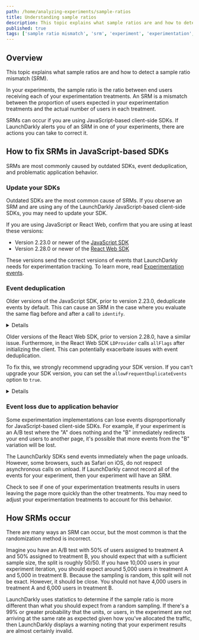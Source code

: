 ```yaml
---
path: /home/analyzing-experiments/sample-ratios
title: Understanding sample ratios
description: This topic explains what sample ratios are and how to detect a sample ratio mismatch (SRM).
published: true
tags: ['sample ratio mismatch', 'srm', 'experiment', 'experimentation', 'enterprise']
---
```


## Overview

This topic explains what sample ratios are and how to detect a sample ratio mismatch (SRM).

In your experiments, the sample ratio is the ratio between end users receiving each of your experimentation treatments. An SRM is a mismatch between the proportion of users expected in your experimentation treatments and the actual number of users in each treatment. 

SRMs can occur if you are using JavaScript-based client-side SDKs. If LaunchDarkly alerts you of an SRM in one of your experiments, there are actions you can take to correct it.

## How to fix SRMs in JavaScript-based SDKs

SRMs are most commonly caused by outdated SDKs, event deduplication, and problematic application behavior.

### Update your SDKs

Outdated SDKs are the most common cause of SRMs. If you observe an SRM and are using any of the LaunchDarkly JavaScript-based client-side SDKs, you may need to update your SDK. 

If you are using JavaScript or React Web, confirm that you are using at least these versions:

* Version 2.23.0 or newer of the [JavaScript SDK](/sdk/client-side/javascript)
* Version 2.28.0 or newer of the [React Web SDK](/sdk/client-side/react/react-web)

These versions send the correct versions of events that LaunchDarkly needs for experimentation tracking. To learn more, read [Experimentation events](/home/about-experimentation/events).

### Event deduplication

Older versions of the JavaScript SDK, prior to version 2.23.0, deduplicate events by default. This can cause an SRM in the case where you evaluate the same flag before and after a call to `identify`.

<Details summary="Expand for an example of event deduplication with identify">

If you add attributes to your user object after initialization and then call `identify`, event deduplication can cause a non-random loss of experimentation events.

Here's how this can happen:

1. Your code initializes the JavaScript SDK.
2. An end user encounters a flag in your application. The user does not match your experiment rule, and LaunchDarkly serves a flag variation to the user.
3. Your application learns more about the end user. Your code adds attributes to the user object, without changing the user key, and calls `identify`.
4. Because of the `identify` call, LaunchDarkly re-evaluates the flag for the same user. Based on the additional attributes, the user now matches your experiment rule and is eligible for the experiment.
5. The user is randomly assigned to the same flag variation that they were previously served.

If these steps happen within the SDK's deduplication window of five minutes, the user will not be counted as part of the experiment. If, in step 5, the user is randomly assigned to a different flag variation than they were previously served, then they will be counted correctly as part of the experiment. Because some users are being counted and some users are not, you will have an SRM.

</Details>

Older versions of the React Web SDK, prior to version 2.28.0, have a similar issue. Furthermore, in the React Web SDK `LDProvider` calls `allFlags` after initializing the client. This can potentially exacerbate issues with event deduplication.

To fix this, we strongly recommend upgrading your SDK version. If you can't upgrade your SDK version, you can set the `allowFrequentDuplicateEvents` option to `true`.

<Details summary="Expand for allowFrequentDuplicateEvents code sample">

Here's how to set the `allowFrequentDuplicateEvents` option in your JavaScript SDK to `true`:

<CodeSample>
<CSTab label="JavaScript">

```js
const options = { allowFrequentDuplicateEvents: true };
const client = LDClient.initialize('client-side-id-123abc', user, options);

```

</CSTab>
<CSTab label="TypeScript">

```ts
import * as LDClient from 'launchdarkly-js-client-sdk';

const options: LDClient.LDOptions = { allowFrequentDuplicateEvents: true };
const client = LDClient.initialize('client-side-id-123abc', user, options);
```

</CSTab>
</CodeSample>

</Details>

### Event loss due to application behavior

Some experimentation implementations can lose events disproportionally for JavaScript-based client-side SDKs. For example, if your experiment is an A/B test where the "A" does nothing and the "B" immediately redirects your end users to another page, it's possible that more events from the "B" variation will be lost.

The LaunchDarkly SDKs send events immediately when the page unloads. However, some browsers, such as Safari on iOS, do not respect asynchronous calls on unload. If LaunchDarkly cannot record all of the events for your experiment, then your experiment will have an SRM.

Check to see if one of your experimentation treatments results in users leaving the page more quickly than the other treatments. You may need to adjust your experimentation treatments to account for this behavior.

## How SRMs occur

There are many ways an SRM can occur, but the most common is that the randomization method is incorrect.

Imagine you have an A/B test with 50% of users assigned to treatment A and 50% assigned to treatment B, you should expect that with a sufficient sample size, the split is roughly 50/50. If you have 10,000 users in your experiment iteration, you should expect around 5,000 users in treatment A and 5,000 in treatment B. Because the sampling is random, this split will not be exact. However, it should be close. You should not have 4,000 users in treatment A and 6,000 users in treatment B.

LaunchDarkly uses statistics to determine if the sample ratio is more different than what you should expect from a random sampling. If there's a 99% or greater probability that the units, or users, in the experiment are not arriving at the same rate as expected given how you've allocated the traffic, then LaunchDarkly displays a warning noting that your experiment results are almost certainly invalid.
